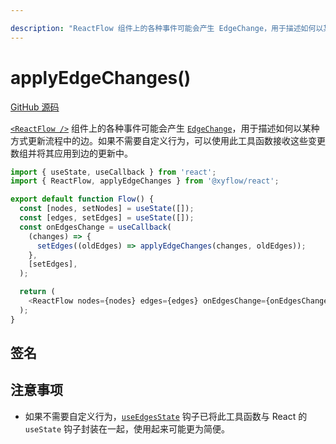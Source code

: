 ```yaml
---

description: "ReactFlow 组件上的各种事件可能会产生 EdgeChange，用于描述如何以某种方式更新流程中的边。如果不需要自定义行为，可以使用此工具函数接收这些变更数组并将其应用到边的更新中。"
---
```


# applyEdgeChanges()

[GitHub 源码](https://github.com/xyflow/xyflow/blob/main/packages/react/src/utils/changes.ts/#L167)

[`<ReactFlow />`](/api-reference/react-flow) 组件上的各种事件可能会产生 [`EdgeChange`](/api-reference/types/edge-change)，用于描述如何以某种方式更新流程中的边。如果不需要自定义行为，可以使用此工具函数接收这些变更数组并将其应用到边的更新中。

```js
import { useState, useCallback } from 'react';
import { ReactFlow, applyEdgeChanges } from '@xyflow/react';

export default function Flow() {
  const [nodes, setNodes] = useState([]);
  const [edges, setEdges] = useState([]);
  const onEdgesChange = useCallback(
    (changes) => {
      setEdges((oldEdges) => applyEdgeChanges(changes, oldEdges));
    },
    [setEdges],
  );

  return (
    <ReactFlow nodes={nodes} edges={edges} onEdgesChange={onEdgesChange} />
  );
}
```

## 签名

<APIDocs functionName="applyEdgeChanges" />

## 注意事项

- 如果不需要自定义行为，[`useEdgesState`](/api-reference/hooks/use-edges-state) 钩子已将此工具函数与 React 的 `useState` 钩子封装在一起，使用起来可能更为简便。